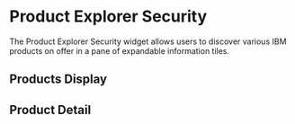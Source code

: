 
<Meta
  title="Widgets/Product Explorer Security/Widget"
  decorators={[storyWithTranslation(IBMLocale.EN)]}
/>

# Product Explorer Security

<Story id="widgets-product-explorer-security-components--default" />

The Product Explorer Security widget allows users to discover various IBM products on offer in a pane of expandable information tiles.

## Products Display

<Story
  id="widgets-product-explorer-security-components-products-display--default" />

## Product Detail

<Story
  id="widgets-product-explorer-security-components-product-detail--default" />
